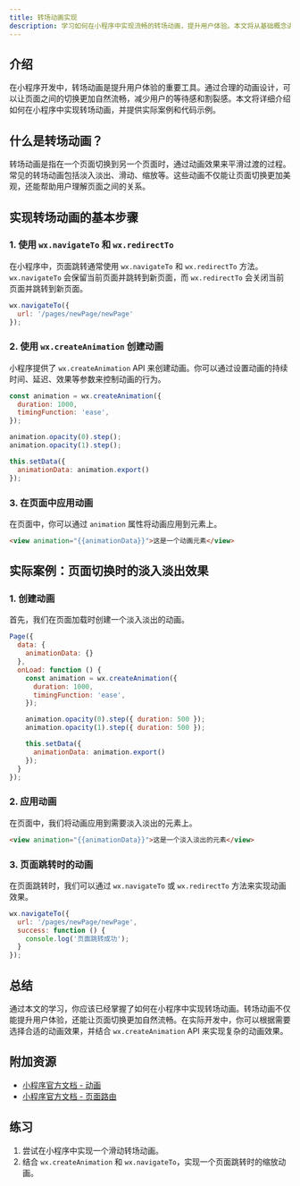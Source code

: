 ```yaml
---
title: 转场动画实现
description: 学习如何在小程序中实现流畅的转场动画，提升用户体验。本文将从基础概念讲起，逐步深入，并提供代码示例和实际案例。
---
```


## 介绍

在小程序开发中，转场动画是提升用户体验的重要工具。通过合理的动画设计，可以让页面之间的切换更加自然流畅，减少用户的等待感和割裂感。本文将详细介绍如何在小程序中实现转场动画，并提供实际案例和代码示例。

## 什么是转场动画？

转场动画是指在一个页面切换到另一个页面时，通过动画效果来平滑过渡的过程。常见的转场动画包括淡入淡出、滑动、缩放等。这些动画不仅能让页面切换更加美观，还能帮助用户理解页面之间的关系。

## 实现转场动画的基本步骤

### 1. 使用 `wx.navigateTo` 和 `wx.redirectTo`

在小程序中，页面跳转通常使用 `wx.navigateTo` 和 `wx.redirectTo` 方法。`wx.navigateTo` 会保留当前页面并跳转到新页面，而 `wx.redirectTo` 会关闭当前页面并跳转到新页面。

```javascript
wx.navigateTo({
  url: '/pages/newPage/newPage'
});
```

### 2. 使用 `wx.createAnimation` 创建动画

小程序提供了 `wx.createAnimation` API 来创建动画。你可以通过设置动画的持续时间、延迟、效果等参数来控制动画的行为。

```javascript
const animation = wx.createAnimation({
  duration: 1000,
  timingFunction: 'ease',
});

animation.opacity(0).step();
animation.opacity(1).step();

this.setData({
  animationData: animation.export()
});
```

### 3. 在页面中应用动画

在页面中，你可以通过 `animation` 属性将动画应用到元素上。

```html
<view animation="{{animationData}}">这是一个动画元素</view>
```

## 实际案例：页面切换时的淡入淡出效果

### 1. 创建动画

首先，我们在页面加载时创建一个淡入淡出的动画。

```javascript
Page({
  data: {
    animationData: {}
  },
  onLoad: function () {
    const animation = wx.createAnimation({
      duration: 1000,
      timingFunction: 'ease',
    });

    animation.opacity(0).step({ duration: 500 });
    animation.opacity(1).step({ duration: 500 });

    this.setData({
      animationData: animation.export()
    });
  }
});
```

### 2. 应用动画

在页面中，我们将动画应用到需要淡入淡出的元素上。

```html
<view animation="{{animationData}}">这是一个淡入淡出的元素</view>
```

### 3. 页面跳转时的动画

在页面跳转时，我们可以通过 `wx.navigateTo` 或 `wx.redirectTo` 方法来实现动画效果。

```javascript
wx.navigateTo({
  url: '/pages/newPage/newPage',
  success: function () {
    console.log('页面跳转成功');
  }
});
```

## 总结

通过本文的学习，你应该已经掌握了如何在小程序中实现转场动画。转场动画不仅能提升用户体验，还能让页面切换更加自然流畅。在实际开发中，你可以根据需要选择合适的动画效果，并结合 `wx.createAnimation` API 来实现复杂的动画效果。

## 附加资源

- [小程序官方文档 - 动画](https://developers.weixin.qq.com/miniprogram/dev/api/ui/animation/wx.createAnimation.html)
- [小程序官方文档 - 页面路由](https://developers.weixin.qq.com/miniprogram/dev/framework/app-service/route.html)

## 练习

1. 尝试在小程序中实现一个滑动转场动画。
2. 结合 `wx.createAnimation` 和 `wx.navigateTo`，实现一个页面跳转时的缩放动画。
